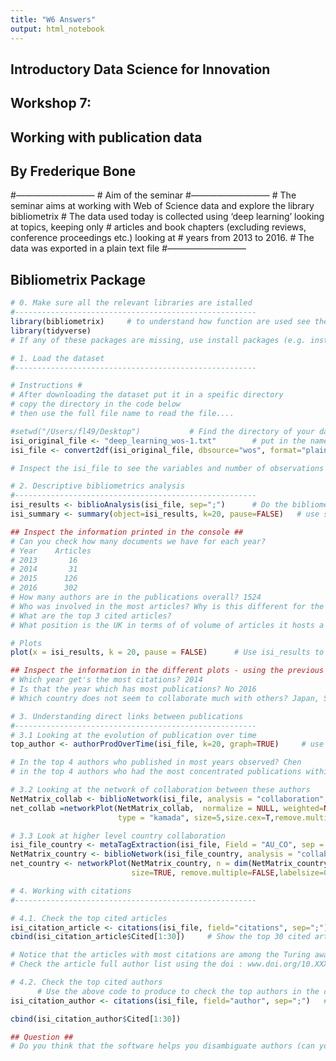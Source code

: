 ```yaml
---
title: "W6 Answers"
output: html_notebook
---
```

##############################################
## Introductory Data Science for Innovation ##
##              Workshop 7:                 ##
##     Working with publication data        ##
##           By Frederique Bone             ##
##############################################

#---------------------------
# Aim of the seminar
#---------------------------
# The seminar aims at working with Web of Science data and explore the library bibliometrix
# The data used today is collected using 'deep learning' looking at topics, keeping only
# articles and book chapters (excluding reviews, conference proceedings etc.) looking at
# years from 2013 to 2016.
# The data was exported in a plain text file
#---------------------------

############################
##  Bibliometrix Package  ##
############################
```r
# 0. Make sure all the relevant libraries are istalled
#------------------------------------------------------
library(bibliometrix)     # to understand how function are used see the manual at https://cran.r-project.org/web/packages/bibliometrix/bibliometrix.pdf
library(tidyverse)
# If any of these packages are missing, use install packages (e.g. install.packages("bibliometrix"))
```

```r
# 1. Load the dataset
#------------------------------------------------------

# Instructions #
# After downloading the dataset put it in a speific directory
# copy the directory in the code below 
# then use the full file name to read the file....

#setwd("/Users/fl49/Desktop")           # Find the directory of your dataset
isi_original_file <- "deep_learning_wos-1.txt"        # put in the name of the file you would like to read, don't forget to put the full extention name (e.g. '.txt')
isi_file <- convert2df(isi_original_file, dbsource="wos", format="plaintext")    # Convert the directory of the dataset, use either the manual above or the help function (e.g. ?convert2df) to find the possible 

# Inspect the isi_file to see the variables and number of observations

```

```r
# 2. Descriptive bibliometrics analysis
#------------------------------------------------------
isi_results <- biblioAnalysis(isi_file, sep=";")      # Do the bibliometric analysis on the converted file, using ';' as a separator
isi_summary <- summary(object=isi_results, k=20, pause=FALSE)   # use summary on the results file for the first 20 (using k=20) of each type of analysis

## Inspect the information printed in the console ##
# Can you check how many documents we have for each year?
# Year    Articles
# 2013       16
# 2014       31
# 2015      126
# 2016      302
# How many authors are in the publications overall? 1524
# Who was involved in the most articles? Why is this different for the Articles Fractionalized?
# What are the top 3 cited articles?
# What position is the UK in terms of of volume of articles it hosts a corresponding author from. UK

# Plots
plot(x = isi_results, k = 20, pause = FALSE)      # Use isi_results to create plots using the top 20 elements again

## Inspect the information in the different plots - using the previous arrow ##
# Which year get's the most citations? 2014
# Is that the year which has most publications? No 2016
# Which country does not seem to collaborate much with others? Japan, Spain, Greece
```
```r
# 3. Understanding direct links between publications
#------------------------------------------------------
# 3.1 Looking at the evolution of publication over time
top_author <- authorProdOverTime(isi_file, k=20, graph=TRUE)     # use isi_file to look at authors production over time on the top 20 authors, setting graph to TRUE

# In the top 4 authors who published in most years observed? Chen
# in the top 4 authors who had the most concentrated publications within a single year? and who was it? Bengio, Furui

# 3.2 Looking at the network of collaboration between these authors
NetMatrix_collab <- biblioNetwork(isi_file, analysis = "collaboration", network = "authors", sep = ";")         # Build the collaboration network from isi file, find the right arguments for the type of analysis using the helpfile, it should show the network of authors. 
net_collab =networkPlot(NetMatrix_collab,  normalize = NULL, weighted=NULL, n = 375, Title = "Network of collaboration",         # Build the network plot on about 1/4 of the total number of authors, and use an appropriate title for the graph
                        type = "kamada", size=5,size.cex=T,remove.multiple=TRUE,labelsize=0.5,label.n=50,label.cex=T)

# 3.3 Look at higher level country collaboration
isi_file_country <- metaTagExtraction(isi_file, Field = "AU_CO", sep = ";")    # extract the country name from the original file (e.g. isi_file)
NetMatrix_country <- biblioNetwork(isi_file_country, analysis = "collaboration", network = "countries", sep = ";")  # use the appropriate file to do the analysis on, the appropriate analyssis and the netowrk argument. 
net_country <- networkPlot(NetMatrix_country, n = dim(NetMatrix_country)[1], Title = "Network of country collaboration", type = "kamada",      # Build the netowrk using the appropriate file, define a descriptive title and the layout type should be circle
                           size=TRUE, remove.multiple=FALSE,labelsize=0.7,cluster="none")
```

```r
# 4. Working with citations
#------------------------------------------------------

# 4.1. Check the top cited articles
isi_citation_article <- citations(isi_file, field="citations", sep=";")   # Using isi_file, use the correct field, by looking at the helpfile
cbind(isi_citation_article$Cited[1:30])     # Show the top 30 cited articles

# Notice that the articles with most citations are among the Turing award 2019 apart from one, which one?
# Check the article full author list using the doi : www.doi.org/10.XXXX/XXXXXX

# 4.2. Check the top cited authors
      # Use the above code to produce to check the top authors in the cited
isi_citation_author <- citations(isi_file, field="author", sep=";")   # Using isi_file, use the correct field, by looking at the helpfile

cbind(isi_citation_author$Cited[1:30])

## Question ##
# Do you think that the software helps you disambiguate authors (can you see similar author names)?
```









